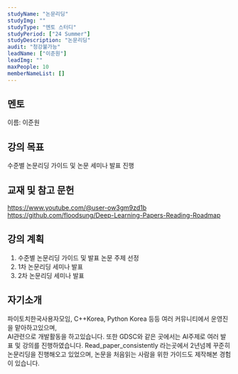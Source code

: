 ```yaml
---
studyName: "논문리딩"
studyImg: ""
studyType: "멘토 스터디"
studyPeriod: ["24 Summer"]
studyDescription: "논문리딩"
audit: "청강불가능"
leadName: ["이준원"]
leadImg: ""
maxPeople: 10
memberNameList: []
---
```


## 멘토 
이름: 이준원  

## 강의 목표
수준별 논문리딩 가이드 및 논문 세미나 발표 진행


## 교재 및 참고 문헌
https://www.youtube.com/@user-ow3gm9zd1b    
https://github.com/floodsung/Deep-Learning-Papers-Reading-Roadmap

## 강의 계획
1. 수준별 논문리딩 가이드 및 발표 논문 주제 선정
2. 1차 논문리딩 세미나 발표
3. 2차 논문리딩 세미나 발표


## 자기소개

파이토치한국사용자모임, C++Korea, Python Korea 등등 여러 커뮤니티에서 운영진을 맡아하고있으며,   
AI관련으로 개발활동을 하고있습니다. 또한 GDSC와 같은 곳에서는 AI주제로 여러 발표 및 강의를 진행하였습니다.
Read_paper_consistently 라는곳에서 2년넘께 꾸준히 논문리딩을 진행해오고 있었으며, 논문을 처음읽는 사람을 위한 가이드도 제작해본 경험이 있습니다.